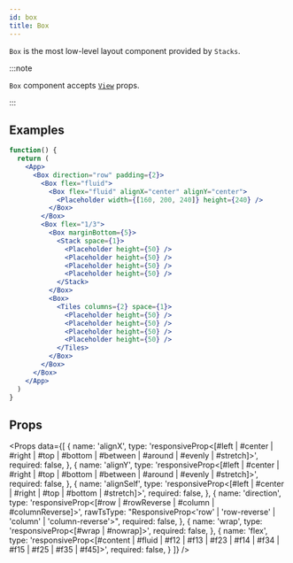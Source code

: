 ```yaml
---
id: box
title: Box
---
```



`Box` is the most low-level layout component provided by `Stacks`.

:::note

`Box` component accepts [`View`](https://reactnative.dev/docs/view) props.

:::

## Examples

```jsx live
function() {
  return (
    <App>
      <Box direction="row" padding={2}>
        <Box flex="fluid">
          <Box flex="fluid" alignX="center" alignY="center">
            <Placeholder width={[160, 200, 240]} height={240} />
          </Box>
        </Box>
        <Box flex="1/3">
          <Box marginBottom={5}>
            <Stack space={1}>
              <Placeholder height={50} />
              <Placeholder height={50} />
              <Placeholder height={50} />
              <Placeholder height={50} />
            </Stack>
          </Box>
          <Box>
            <Tiles columns={2} space={1}>
              <Placeholder height={50} />
              <Placeholder height={50} />
              <Placeholder height={50} />
              <Placeholder height={50} />
            </Tiles>
          </Box>
        </Box>
      </Box>
    </App>
  )
}
```

## Props

<Props
  data={[
    {
      name: 'alignX',
      type: 'responsiveProp<[#left | #center | #right | #top | #bottom | #between | #around | #evenly | #stretch]>',
      required: false,
    },
    {
      name: 'alignY',
      type: 'responsiveProp<[#left | #center | #right | #top | #bottom | #between | #around | #evenly | #stretch]>',
      required: false,
    },
    {
      name: 'alignSelf',
      type: 'responsiveProp<[#left | #center | #right | #top | #bottom | #stretch]>',
      required: false,
    },
    {
      name: 'direction',
      type: 'responsiveProp<[#row | #rowReverse | #column | #columnReverse]>',
      rawTsType: "ResponsiveProp<'row' | 'row-reverse' | 'column' | 'column-reverse'>",
      required: false,
    },
    {
      name: 'wrap',
      type: 'responsiveProp<[#wrap | #nowrap]>',
      required: false,
    },
    {
      name: 'flex',
      type: 'responsiveProp<[#content | #fluid | #f12 | #f13 | #f23 | #f14 | #f34 | #f15 | #f25 | #f35 | #f45]>',
      required: false,
    }
  ]} />

<BoxProps />
